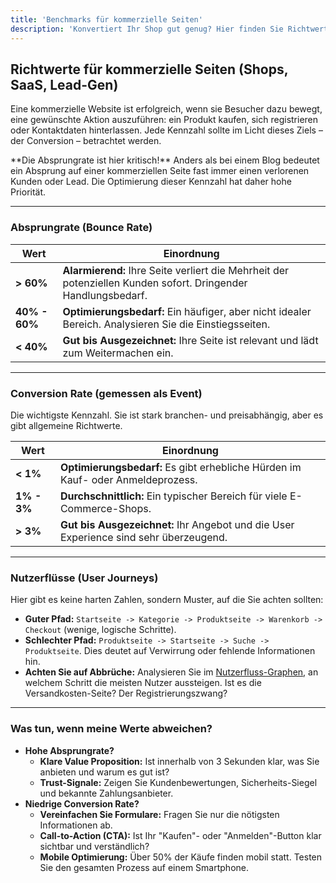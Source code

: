 ```yaml
---
title: 'Benchmarks für kommerzielle Seiten'
description: 'Konvertiert Ihr Shop gut genug? Hier finden Sie Richtwerte für E-Commerce-Shops, SaaS-Plattformen und Seiten zur Lead-Generierung.'
---
```


## Richtwerte für kommerzielle Seiten (Shops, SaaS, Lead-Gen)

Eine kommerzielle Website ist erfolgreich, wenn sie Besucher dazu bewegt, eine gewünschte Aktion auszuführen: ein Produkt kaufen, sich registrieren oder Kontaktdaten hinterlassen. Jede Kennzahl sollte im Licht dieses Ziels – der Conversion – betrachtet werden.

<Note>
  **Die Absprungrate ist hier kritisch!**
  Anders als bei einem Blog bedeutet ein Absprung auf einer kommerziellen Seite fast immer einen verlorenen Kunden oder Lead. Die Optimierung dieser Kennzahl hat daher hohe Priorität.
</Note>

---

### Absprungrate (Bounce Rate)

| Wert                 | Einordnung                                                                                                       |
| -------------------- | ---------------------------------------------------------------------------------------------------------------- |
| **> 60%**            | **Alarmierend:** Ihre Seite verliert die Mehrheit der potenziellen Kunden sofort. Dringender Handlungsbedarf.     |
| **40% - 60%**        | **Optimierungsbedarf:** Ein häufiger, aber nicht idealer Bereich. Analysieren Sie die Einstiegsseiten.           |
| **< 40%**            | **Gut bis Ausgezeichnet:** Ihre Seite ist relevant und lädt zum Weitermachen ein.                                  |

---

### Conversion Rate (gemessen als Event)

Die wichtigste Kennzahl. Sie ist stark branchen- und preisabhängig, aber es gibt allgemeine Richtwerte.

| Wert                 | Einordnung                                                                                                       |
| -------------------- | ---------------------------------------------------------------------------------------------------------------- |
| **< 1%**             | **Optimierungsbedarf:** Es gibt erhebliche Hürden im Kauf- oder Anmeldeprozess.                                    |
| **1% - 3%**          | **Durchschnittlich:** Ein typischer Bereich für viele E-Commerce-Shops.                                             |
| **> 3%**             | **Gut bis Ausgezeichnet:** Ihr Angebot und die User Experience sind sehr überzeugend.                               |

---

### Nutzerflüsse (User Journeys)

Hier gibt es keine harten Zahlen, sondern Muster, auf die Sie achten sollten:

*   **Guter Pfad:** `Startseite -> Kategorie -> Produktseite -> Warenkorb -> Checkout` (wenige, logische Schritte).
*   **Schlechter Pfad:** `Produktseite -> Startseite -> Suche -> Produktseite`. Dies deutet auf Verwirrung oder fehlende Informationen hin.
*   **Achten Sie auf Abbrüche:** Analysieren Sie im [Nutzerfluss-Graphen](/platform/user-journeys), an welchem Schritt die meisten Nutzer aussteigen. Ist es die Versandkosten-Seite? Der Registrierungszwang?

---

### Was tun, wenn meine Werte abweichen?

*   **Hohe Absprungrate?**
    *   **Klare Value Proposition:** Ist innerhalb von 3 Sekunden klar, was Sie anbieten und warum es gut ist?
    *   **Trust-Signale:** Zeigen Sie Kundenbewertungen, Sicherheits-Siegel und bekannte Zahlungsanbieter.
*   **Niedrige Conversion Rate?**
    *   **Vereinfachen Sie Formulare:** Fragen Sie nur die nötigsten Informationen ab.
    *   **Call-to-Action (CTA):** Ist Ihr "Kaufen"- oder "Anmelden"-Button klar sichtbar und verständlich?
    *   **Mobile Optimierung:** Über 50% der Käufe finden mobil statt. Testen Sie den gesamten Prozess auf einem Smartphone.

